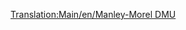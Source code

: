 [[Translation:Main/en/Manley-Morel DMU]]{{en/-}}{{Template:Treni/It
|Image=[[File:en/Manleymoreldmu.png]]
|Name=Manley-Morel DMU
|Cost=€ 25.780
|Speed=112 km/h (70 mph, 31 m/s)
|Weight=32 t
|Power=608 hp (453 kW)
|Annual=€ 2.588
|Designed=1956
|Lifespan=12
|Capacity=76 passeggeri
|Description=La DMU Manley-Morel è un'unità multipla diesel che per impostazione predefinita viene fornita con due unità e trasporta passeggeri.

Questi treni sono davvero adatti solo per il trasporto leggero di passeggeri, in quanto non hanno il potere di trasportare merci più pesanti e di tirare più carrelli. Potresti aggiungere più unità per aumentare potenza e capacità (in vero stile DMU), ma rimarrebbe la limitazione a 112 Km all'ora, quindi l'opzione migliore sarebbe aspettare che venga introdotta la [[Main/it/SH "125"|SH "125"]] nel 1977 e usare quella

Considerate però che quando treni più veloci arrivano su una grande rete, rimarranno bloccati dietro queste unità poco veloci che rallentano l'intera rete, quindi è necessario aggiornare l'intero parco locomotive oppure mantenere le DMU su una sezione separata di traccia o in alternativa costruire [[Main/en/sezioni di sorpasso]].

Questo treno è reso obsoleto dal [[Main/it/Dash|"Dash"]] che è stato introdotto nel 1984, 11 km orari più veloce e 100 hp più potente - non sembra molto, ma hanno una forte accelerazione che le rende competitive!


|Real-life=Questa è la versione Transport Tycoon della [http://en.wikipedia.org/wiki/BR_Class_101 Metro-Cammell Classe 101 DMU] che è stata introdotta come parte del piano di modernizzazione delle ferrovie del 1956, progettato per sostituire le locomotive a vapore in loco e linee semi-espresse. È rappresentativo dello stile generale dei DMU introdotti tra la fine degli anni '50 e l'inizio degli anni '60. Incredibilmente, nonostante la durata della vita di 12 anni del TTD, queste macchine si potevano ancora vedere attraversare la campagna britannica fino al 2003! Operano ancora su linee ferroviarie preservate.
}}